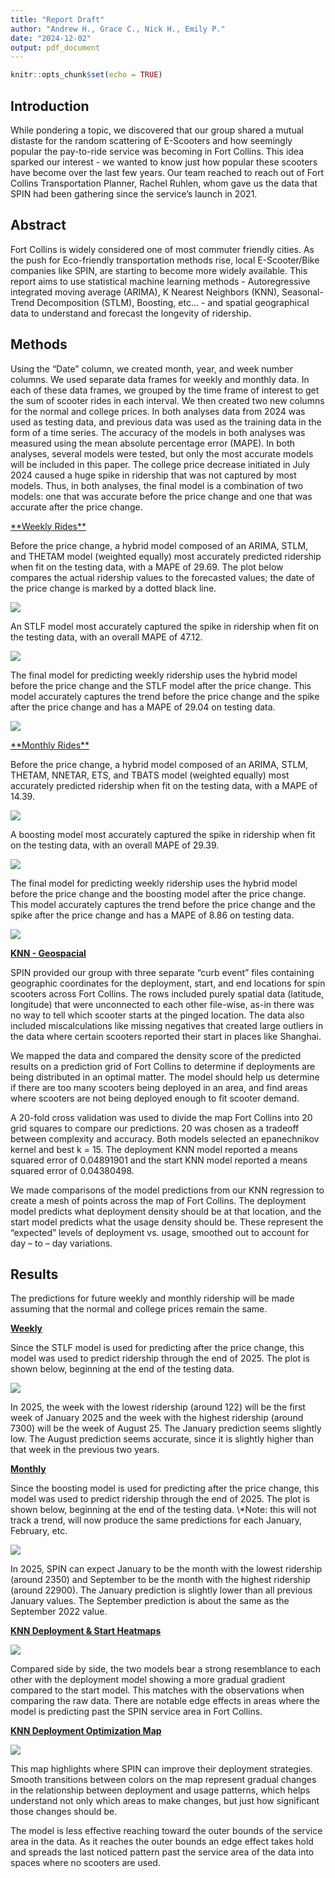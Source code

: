 ```yaml
---
title: "Report Draft"
author: "Andrew H., Grace C., Nick H., Emily P."
date: "2024-12-02"
output: pdf_document
---
```


```r
knitr::opts_chunk$set(echo = TRUE)
```

## Introduction

While pondering a topic, we discovered that our group shared a mutual distaste for the random scattering of E-Scooters and how seemingly popular the pay-to-ride service was becoming in Fort Collins. This idea sparked our interest - we wanted to know just how popular these scooters have become over the last few years. Our team reached to reach out of Fort Collins Transportation Planner, Rachel Ruhlen, whom gave us the data that SPIN had been gathering since the service's launch in 2021.

## Abstract

Fort Collins is widely considered one of most commuter friendly cities. As the push for Eco-friendly transportation methods rise, local E-Scooter/Bike companies like SPIN, are starting to become more widely available. This report aims to use statistical machine learning methods - Autoregressive integrated moving average (ARIMA), K Nearest Neighbors (KNN), Seasonal-Trend Decomposition (STLM), Boosting, etc... - and spatial geographical data to understand and forecast the longevity of ridership.

## Methods

Using the “Date” column, we created month, year, and week number columns. We used separate data frames for weekly and monthly data. In each of these data frames, we grouped by the time frame of interest to get the sum of scooter rides in each interval. We then created two new columns for the normal and college prices. In both analyses data from 2024 was used as testing data, and previous data was used as the training data in the form of a time series. The accuracy of the models in both analyses was measured using the mean absolute percentage error (MAPE). In both analyses, several models were tested, but only the most accurate models will be included in this paper. The college price decrease initiated in July 2024 caused a huge spike in ridership that was not captured by most models. Thus, in both analyses, the final model is a combination of two models: one that was accurate before the price change and one that was accurate after the price change.

[\*\*Weekly Rides\*\*]{.underline}

Before the price change, a hybrid model composed of an ARIMA, STLM, and THETAM model (weighted equally) most accurately predicted ridership when fit on the testing data, with a MAPE of 29.69. The plot below compares the actual ridership values to the forecasted values; the date of the price change is marked by a dotted black line.

![](Model%20Photos/135_AFS_WeeklyRides.png)

An STLF model most accurately captured the spike in ridership when fit on the testing data, with an overall MAPE of 47.12.

![](Model%20Photos/110_STLF_Weekly.png)

The final model for predicting weekly ridership uses the hybrid model before the price change and the STLF model after the price change. This model accurately captures the trend before the price change and the spike after the price change and has a MAPE of 29.04 on testing data.

![](Model%20Photos/157_CombinedPred_Weekly_2024.png)

[\*\*Monthly Rides\*\*]{.underline}

Before the price change, a hybrid model composed of an ARIMA, STLM, THETAM, NNETAR, ETS, and TBATS model (weighted equally) most accurately predicted ridership when fit on the testing data, with a MAPE of 14.39.

![](Model%20Photos/219_Monthly_Hybrid_Rides_.png)

A boosting model most accurately captured the spike in ridership when fit on the testing data, with an overall MAPE of 29.39.

![](Model%20Photos/248_Monthly_Boosting.png)

The final model for predicting weekly ridership uses the hybrid model before the price change and the boosting model after the price change. This model accurately captures the trend before the price change and the spike after the price change and has a MAPE of 8.86 on testing data.

![](Model%20Photos/270_Monthly_CombinedPred.png)

[**KNN - Geospacial**]{.underline}

SPIN provided our group with three separate “curb event” files containing geographic coordinates for the deployment, start, and end locations for spin scooters across Fort Collins. The rows included purely spatial data (latitude, longitude) that were unconnected to each other file-wise, as-in there was no way to tell which scooter starts at the pinged location. The data also included miscalculations like missing negatives that created large outliers in the data where certain scooters reported their start in places like Shanghai.

We mapped the data and compared the density score of the predicted results on a prediction grid of Fort Collins to determine if deployments are being distributed in an optimal matter. The model should help us determine if there are too many scooters being deployed in an area, and find areas where scooters are not being deployed enough to fit scooter demand.

A 20-fold cross validation was used to divide the map Fort Collins into 20 grid squares to compare our predictions. 20 was chosen as a tradeoff between complexity and accuracy. Both models selected an epanechnikov kernel and best k = 15. The deployment KNN model reported a means squared error of 0.04891901 and the start KNN model reported a means squared error of 0.04380498.

We made comparisons of the model predictions from our KNN regression to create a mesh of points across the map of Fort Collins. The deployment model predicts what deployment density should be at that location, and the start model predicts what the usage density should be. These represent the “expected” levels of deployment vs. usage, smoothed out to account for day – to – day variations.

## 

## Results

The predictions for future weekly and monthly ridership will be made assuming that the normal and college prices remain the same.

[**Weekly**]{.underline}

Since the STLF model is used for predicting after the price change, this model was used to predict ridership through the end of 2025. The plot is shown below, beginning at the end of the testing data.

![](Model%20Photos/160_Forecast_WK2025.png)

In 2025, the week with the lowest ridership (around 122) will be the first week of January 2025 and the week with the highest ridership (around 7300) will be the week of August 25. The January prediction seems slightly low. The August prediction seems accurate, since it is slightly higher than that week in the previous two years.

[**Monthly**]{.underline}

Since the boosting model is used for predicting after the price change, this model was used to predict ridership through the end of 2025. The plot is shown below, beginning at the end of the testing data. \\\*Note: this will not track a trend, will now produce the same predictions for each January, February, etc.

![](Model%20Photos/311_Forecast_M2025.png)

In 2025, SPIN can expect January to be the month with the lowest ridership (around 2350) and September to be the month with the highest ridership (around 22900). The January prediction is slightly lower than all previous January values. The September prediction is about the same as the September 2022 value.

[**KNN Deployment & Start Heatmaps**]{.underline}

![](Model%20Photos/Heat254_KNNPred_StartDen.png)

Compared side by side, the two models bear a strong resemblance to each other with the deployment model showing a more gradual gradient compared to the start model. This matches with the observations when comparing the raw data. There are notable edge effects in areas where the model is predicting past the SPIN service area in Fort Collins.

[**KNN Deployment Optimization Map**]{.underline}

![](Model%20Photos/Heat267_Deploy_Start_Density.png)

This map highlights where SPIN can improve their deployment strategies. Smooth transitions between colors on the map represent gradual changes in the relationship between deployment and usage patterns, which helps understand not only which areas to make changes, but just how significant those changes should be.

The model is less effective reaching toward the outer bounds of the service area in the data. As it reaches the outer bounds an edge effect takes hold and spreads the last noticed pattern past the service area of the data into spaces where no scooters are used.
